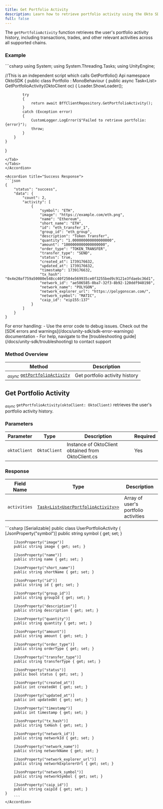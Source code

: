 ```yaml
---
title: Get Portfolio Activity
description: Learn how to retrieve portfolio activity using the Okto SDK.
full: false
---
```



The `getPortfolioActivity` function retrieves the user's portfolio activity history, including transactions, trades, and other relevant activities across all supported chains.

<ChainSupportStatus 
/>

### Example

<Accordions defaultValue="Usage">
<Accordion title="Usage">
<Tabs items={['C#']}>
<Tab value="C#">
```csharp
using System;
using System.Threading.Tasks;
using UnityEngine;

//This is an independent script which calls GetPortfolio() Api
namespace OktoSDK
{
    public class Portfolio : MonoBehaviour
    {
        public async Task<List<UserPortfolioActivity>> GetPortfolioActivity(OktoClient oc)
        {
            Loader.ShowLoader();

            try
            {
                return await BffClientRepository.GetPortfolioActivity();
            }
            catch (Exception error)
            {
                CustomLogger.LogError($"Failed to retrieve portfolio: {error}");
                throw;
            }
        }
    }
}
```
</Tab>
</Tabs>
</Accordion>

<Accordion title="Success Response">
```json
{
    "status": "success",
    "data": {
        "count": 2,
        "activity": [
            {
                "symbol": "ETH",
                "image": "https://example.com/eth.png",
                "name": "Ethereum",
                "short_name": "ETH",
                "id": "eth_transfer_1",
                "group_id": "eth_group",
                "description": "Token Transfer",
                "quantity": "1.000000000000000000",
                "amount": "1000000000000000000",
                "order_type": "TOKEN_TRANSFER",
                "transfer_type": "SEND",
                "status": true,
                "created_at": 1739176632,
                "updated_at": 1739176632,
                "timestamp": 1739176632,
                "tx_hash": "0x4e20af759a50080e548cc40f2504e569935ce0f3255bed9c9121e3fdaebc36d1",
                "network_id": "ae506585-0ba7-32f3-8b92-120ddf940198",
                "network_name": "POLYGON",
                "network_explorer_url": "https://polygonscan.com/",
                "network_symbol": "MATIC",
                "caip_id": "eip155:137"
            }
        ]
    }
}
```
</Accordion>
</Accordions>

<Callout title="Note" type="info">
For error handling:
- Use the error code to debug issues. Check out the [SDK errors and warnings](/docs/unity-sdk/sdk-error-warnings) documentation
- For help, navigate to the [troubleshooting guide](/docs/unity-sdk/troubleshooting) to contact support
</Callout>

### Method Overview

| Method | Description |
|---------|-------------|
| <sub><i>async</i></sub> [`getPortfolioActivity`](#get-portfolio-activity) | Get portfolio activity history |

<div className="method-box">

## Get Portfolio Activity

<sub><i>async</i></sub> `getPortfolioActivity(oktoClient: OktoClient)` retrieves the user's portfolio activity history.

### Parameters

| Parameter | Type | Description | Required |
|-----------|------|-------------|-----------|
| `oktoClient` | `OktoClient` | Instance of OktoClient obtained from OktoClient.cs| Yes |

### Response

<Callout title="Success Response">

| Field Name | Type | Description |
|------------|------|-------------|
| `activities` | [`Task<List<UserPortfolioActivity>>`](/docs/unity-sdk/technical-reference#models) | Array of user's portfolio activities |

<Accordions>
    <Accordion title="Response Type">
        ```csharp
    [Serializable]
    public class UserPortfolioActivity
    {
        [JsonProperty("symbol")]
        public string symbol { get; set; }

        [JsonProperty("image")]
        public string image { get; set; }

        [JsonProperty("name")]
        public string name { get; set; }

        [JsonProperty("short_name")]
        public string shortName { get; set; }

        [JsonProperty("id")]
        public string id { get; set; }

        [JsonProperty("group_id")]
        public string groupId { get; set; }

        [JsonProperty("description")]
        public string description { get; set; }

        [JsonProperty("quantity")]
        public string quantity { get; set; }

        [JsonProperty("amount")]
        public string amount { get; set; }

        [JsonProperty("order_type")]
        public string orderType { get; set; }

        [JsonProperty("transfer_type")]
        public string transferType { get; set; }

        [JsonProperty("status")]
        public bool status { get; set; }

        [JsonProperty("created_at")]
        public int createdAt { get; set; }

        [JsonProperty("updated_at")]
        public int updatedAt { get; set; }

        [JsonProperty("timestamp")]
        public int timestamp { get; set; }

        [JsonProperty("tx_hash")]
        public string txHash { get; set; }

        [JsonProperty("network_id")]
        public string networkId { get; set; }

        [JsonProperty("network_name")]
        public string networkName { get; set; }

        [JsonProperty("network_explorer_url")]
        public string networkExplorerUrl { get; set; }

        [JsonProperty("network_symbol")]
        public string networkSymbol { get; set; }

        [JsonProperty("caip_id")]
        public string caipId { get; set; }
    }
        ```
    </Accordion>
</Accordions>

</Callout>

</div>